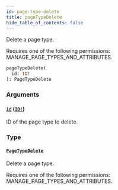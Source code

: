 ```yaml
---
id: page-type-delete
title: pageTypeDelete
hide_table_of_contents: false
---
```


Delete a page type.

Requires one of the following permissions: MANAGE_PAGE_TYPES_AND_ATTRIBUTES.

```graphql
pageTypeDelete(
  id: ID!
): PageTypeDelete
```

### Arguments

#### [`id`](#) ([`ID!`](../../../developer/api-reference/scalars/id))

ID of the page type to delete.

### Type

#### [`PageTypeDelete`](../../../developer/api-reference/objects/page-type-delete)

Delete a page type.

Requires one of the following permissions: MANAGE_PAGE_TYPES_AND_ATTRIBUTES.
